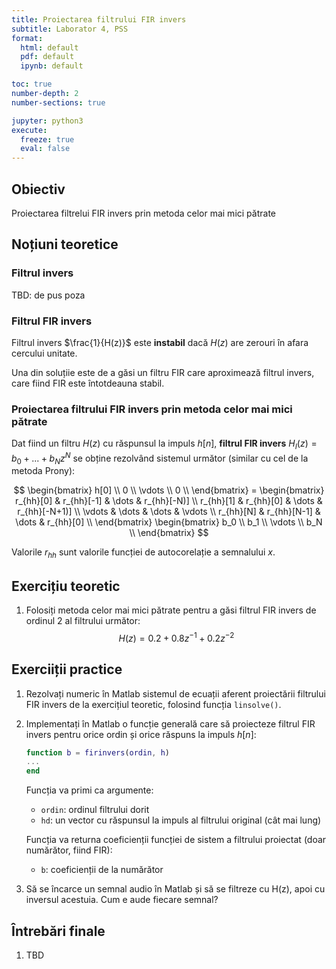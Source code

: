 ```yaml
---
title: Proiectarea filtrului FIR invers
subtitle: Laborator 4, PSS
format: 
  html: default
  pdf: default
  ipynb: default

toc: true
number-depth: 2
number-sections: true

jupyter: python3
execute:
  freeze: true
  eval: false
---
```


<!-- 

## Aplicații ale metodelor din familia Pade / Prony / Shanks 

Contextul tuturor acestor metode este următorul:

Avem un sistem cu răspuns la impuls cunoscut $h[n]$, posibil foarte lung (IIR-like). Ne interesează să cunoaștem parametrii $a_k$ și $b_k$ ai sistemului care l-a generat, care sunt în număr mult mai mic.

Posibile scopuri:
- Implementare eficientă: mult mai puține calcule
- Clasificarea semnalului: număr mic și fix de parametri, care caracterizează întreg semnalul
- Egalizare de canal: anularea efectului nedorit cauzat de $h[n]$

### Funcțiile folosite

1. Metoda Pade implementată la laborator
2. Metoda Prony implementată la laborator
3. Metoda Shanks, implementată in Matlab cu numele `prony()`  (nu e disponibilă în varianta *live*, care folosește Octave)

Rulați celulele de mai jos pentru a defini funcțiile.


```matlab
function [b,a] = metodapade(ordin, hd)

    B = hd(1 : 2*ordin+1)';

    Adreapta = [ eye(ordin+1) ; zeros(ordin,ordin+1) ];

    for i=1:ordin
        % coloana numarul i
        A(:,i) = [ zeros(i,1) ; -hd(1 : 2*ordin+1 - i)'];
    end    
    A = [A Adreapta];

    X = linsolve(A,B);
    a = X(1:ordin);
    b = X(ordin+1 : 2*ordin+1);

end  # end function
```


```matlab
function r = xcorr_prony(x, k, l, M)
    % Computes restricted autocorrelation for the Prony method
    % Inputs:
    %  x = the input vector
    %  k,l = the element to compute
    %  M = the degree of the numerator polynomial B(z)
    % Returns:
    %  r = rxx[k,l] = rxx[k-l]

    x(1 : M+1-max(k,l)) = 0; % Setăm primele valori la 0
    rxx = xcorr(x);          % Calculeaza autocorelatia partiala

    % Returneaza doar o singura valoare, rxx[k-l]
    L = length(x);
    r = rxx(L + k-l);
end

function [b,a] = metodaprony(ordin, hd)
    % Nicolae Cleju

    % Se creeaza A
    for i=1:ordin
        for j=1:ordin
            A(i,j) = xcorr_prony(hd, i, j, ordin);
        end
    end
    % Se creeaza B
    for i=1:ordin
        B(i,1) = -xcorr_prony(hd, i, 0, ordin);
    end
    % Se rezolva sistemul AX=B
    a = linsolve(A,B);

    % Calculeaza b
    for n=0:ordin
        % Primele ecuatii de la metode Pade
        b(1+n) = hd(n+1) + sum(a(1:n)' .* hd(n:-1:1));
    end
    b=b';
end
```

## Egalizare de canal

Se transmite un semnal $x[n]$ pe un canal care alterează semnalul prin funcția de transfer $H(z)$.

Nu cunoaștem $H(z)$, dar putem măsura răspunsul la impuls: trimitem un impuls $\delta[n]$, măsurăm ieșirea $h[n]$.

Vrem să anulăm efectul lui $H(z)$ astfel:
- estimăm $H(z)$ prin metodele cunoscute
- aplicăm asupra oricărei ieșitri **filtrul invers** $\frac{1}{H(z)}$

### Aplicație

Avem un canal care introduce distorsiuni, prin următoarele funcții (diferite variante):



```matlab
function y = distort(x)
    % Distort a signal x
    b = [0.6, 0.5, 0.2, 0.1, 0.2, 0.2, 0.2, 0.2, 0.2, 0.2, 0.1];
    a = [1,-0.5];
    y = filter(b, a, x);
end

function y = distortN(x)
    % Distort a signal x, add noise
    y = distort(x);
    noise = randn(size(y));
    y = y + noise * norm(y) / norm(noise) / 60;
end

function y = distort2(x)
    % Distort a signal x
    b = [0.2, 0.5, 0.2, 0.6, 0.2, 0.2, 0.2, 0.2, 0.2, 0.2, 0.1];
    a = [1,-0.5];
    y = filter(b, a, x);
end

function y = distort2N(x)
    % Distort a signal x, add noise
    y = distort2(x);
    noise = randn(size(y));
    y = y + noise * norm(y) / norm(noise) / 60;
end
```

De exemplu, pentru semnalul `x` de mai jos, ieșirea distorsionată cu `distort()` este următoarea:


```matlab
x = [zeros(1, 10) 2*ones(1,20) zeros(1,10) linspace(1, 2.5, 40) 2.5*ones(1,10) zeros(1, 15)];
plot(x)
```


```matlab
y = distort(x);
plot(y)
```

Calcluați și afișați semnalul distorsionat cu celelalte funcții. Care e diferența?


```matlab
% TODO: write here for distortN()
yN = ...
plot(yN)
```


```matlab
% TODO: write here for distort2()
y2 = ...
plot(y2)
```


```matlab
% TODO: write here for distort2N()
y2N = ...
plot(y2N)
```

#### Cerințe

Estimați **filtrul invers** al distorsiunilor pentru a anula efectele acestuia, pe cât posibil.

Pași:
1. Calculați răspunsul la impuls $h_{canal}[n]$ al distorsiunii
2. Estimați parametrii sistemului $H(z)$ cu funcțiile Pade/Prony/etc
   - calculați răspunsul la impuls $h[n]$ cu `impz()`
   - afișați pe aceeasi figură $h_{canal}[n]$ și $h[n$ 
   - comparați coeficienții $b$ și $a$ obținuți cu cei din funcțiile `distort()`
3. Afișați polii și zerourile filtrului estimat, folosind funcția `zplane()`
3. Aplicați semnalului `y` filtrul invers $\frac{1}{H(z)}$, folosind funcția `filter()`
4. Comparați semnalul obținut `xrec` cu originalul `x`
   - afișați-le pe aceeasi figură



```matlab
% Compute and show the impulse response of the distortion
hcanal = distort( ... );
plot(hcanal)
```


```matlab
% Estimate the parameters b_k and a_k with one of the functions
[b,a] = ...

% Add a_0 in front (a_0 = 1)
a = [1; a]

```


```matlab
% Compute impulse response of the filter we obtained, and plot it
hest = ...
plot(hest)
```


```matlab

% Plot hcanal and hest on the same figure
plot( ... )
```


```matlab
% Plot the pole-zero plot of the designed filter, using zplane()
...
```


```matlab
% Apply inverse filter to the distorted signal y
xrec = ...

% Plot original signal x and the recovered xrec
plot([x', xrec'])
``` -->

## Obiectiv

Proiectarea filtrelui FIR invers prin metoda celor mai mici pătrate

## Noțiuni teoretice

### Filtrul invers

TBD: de pus poza


### Filtrul FIR invers

Filtrul invers $\frac{1}{H(z)}$ este **instabil** dacă $H(z)$ are zerouri în afara cercului unitate.

Una din soluțiie este de a găsi un filtru FIR care aproximează filtrul invers, care fiind FIR este întotdeauna stabil.

### Proiectarea filtrului FIR invers prin metoda celor mai mici pătrate

Dat fiind un filtru $H(z)$ cu răspunsul la impuls $h[n]$, 
**filtrul FIR invers** $H_I(z) = b_0 + ... + b_Nz^{N}$ se obține rezolvând sistemul următor (similar cu cel de la metoda Prony):

$$
\begin{bmatrix} 
h[0] \\ 
0 \\ 
\vdots \\ 
0 \\ 
\end{bmatrix}
=
\begin{bmatrix}
r_{hh}[0] & r_{hh}[-1] & \dots & r_{hh}[-N)] \\
r_{hh}[1] & r_{hh}[0] & \dots & r_{hh}[-N+1)] \\
\vdots & \dots & \dots & \vdots \\ 
r_{hh}[N] & r_{hh}[N-1] & \dots & r_{hh}[0] \\
\end{bmatrix}
\begin{bmatrix} 
b_0 \\ 
b_1 \\ 
\vdots \\ 
b_N \\ 
\end{bmatrix}
$$

Valorile $r_{hh}$ sunt valorile funcției de autocorelație a semnalului $x$.

## Exercițiu teoretic

1. Folosiți metoda celor mai mici pătrate pentru a găsi filtrul FIR invers de ordinul 2 al filtrului următor:
   $$H(z) = 0.2 + 0.8 z^{-1} + 0.2 z^{-2}$$

## Exerciiții practice

1. Rezolvați numeric în Matlab sistemul de ecuații aferent proiectării filtrului FIR invers de la exercițiul teoretic,
   folosind funcția `linsolve()`.

2. Implementați în Matlab o funcție generală care să proiecteze filtrul FIR invers pentru orice ordin și orice răspuns la impuls $h[n]$:

    ```matlab
    function b = firinvers(ordin, h)
    ...
    end
    ```

    Funcția va primi ca argumente:
    
	- `ordin`: ordinul filtrului dorit
	- `hd`: un vector cu răspunsul la impuls al filtrului original (cât mai lung)
	
	Funcția va returna coeficienții funcției de sistem a filtrului proiectat (doar numărător, fiind FIR):
    
	- `b`: coeficienții de la numărător

1. Să se încarce un semnal audio în Matlab și să se filtreze cu H(z), apoi cu inversul acestuia. Cum e aude fiecare semnal?

## Întrebări finale

1. TBD


<!-- 

### Implementare

Scrieți o funcție care obține filtrul FIR invers:


```matlab
function [b] = FIRinvers(ord, h)

    % TODO: write code here

end
```

### Aplicație

Aplicăm această metodă distorsiunilor de tip `distort2()` care nu pot fi anulate cu metodele precedente.

Calculăm filtrul invers și îl aplicăm semnalului distorsionat.


```matlab
h = distort2([1 zeros(1,30)]);

b = FIRinvers( ... );

xrec = filter( ... );

plot([x', xrec'])

```

## Implementare eficientă / identificare de sistem

Descărcați și dezarhivați ecourile (reverb-urile) disponibile pe pagina [https://www.voxengo.com/impulses/](https://www.voxengo.com/impulses/)

Încărcați unul dintre cele mai scurte (de ex. `Direct Cabinet N2.wav`) și aplicați-l asupra unei melodii.


```matlab
% Load impulse response, keep a single column, plot it
[h, Fs2] = ...
h = h(:, 1);
plot(h)

% Load signal, keep a single column
...

% Apply reverb = convolution between `x` and `h`
y = ...
```

Să afișăm primele 200 eșantioane din `h`:


```matlab
plot(h(1:200))
```

### Problema

Dacă lungimea lui $h$ este L, câte calcule se fac la aplicarea convoluției?

- L înmulțiri pentru fiecare eșantion al iesirii $y$
- sunt $F_s$ eșantioane pe secundă în $y$
- total = 

Dacă am reuși să exprimăm $h$ ca un răspuns la impuls al unui sistem IIR de gradul `ord`, 
am putea implementa sistemul cu ecuația sistemului, care utilizează doar `2*ord +1` multiplicări.

### Soluție

Utilizăm metodele tip Prony pentru a găsi un sistem al cărui $h[n]$ aproximează $h_d$-ul dorit.

Aproximați semnalul $h$ prin metoda Pade / Prony, încercând diverse valori ale lui `ord`.

- rulați funcția și obțineți coeficienții `b` și `a`
- având $b_k$ și $a_k$, calculați răspunsul la impuls obținut $h[n]$ pentru primele 44100 eșantioane cu `impz()`
- afișați semnalele $h[n]$ (cel proiectat) și $h_d[n]$ (cel țintă) pe aceeași figură, pentru comparație
- calculați eroarea dintre cele două semnale cu formula:
  $$E = \sum_n (h[n] - h_d[n])^2$$


```matlab
% TODO: write here
```

O problemă importantă este că primele eșantioanele ale lui $h$ sunt foarte mici și irelevante, iar metodele Pade & Prony 
aleg o parte din coeficienți pe baza acestora. 

Se poate încerca eliminarea primelor eșantioane din semnalul $h$.



## Exercițiu / Exemplu la tablă

1. Folosiți metoda celor mai mici pătrate pentru a găsi filtrul FIR invers de ordinul 2 al filtrului:
   $$H(z) = 0.2 + 0.8 z^{-1} + 0.2 z^{-2}$$ -->
